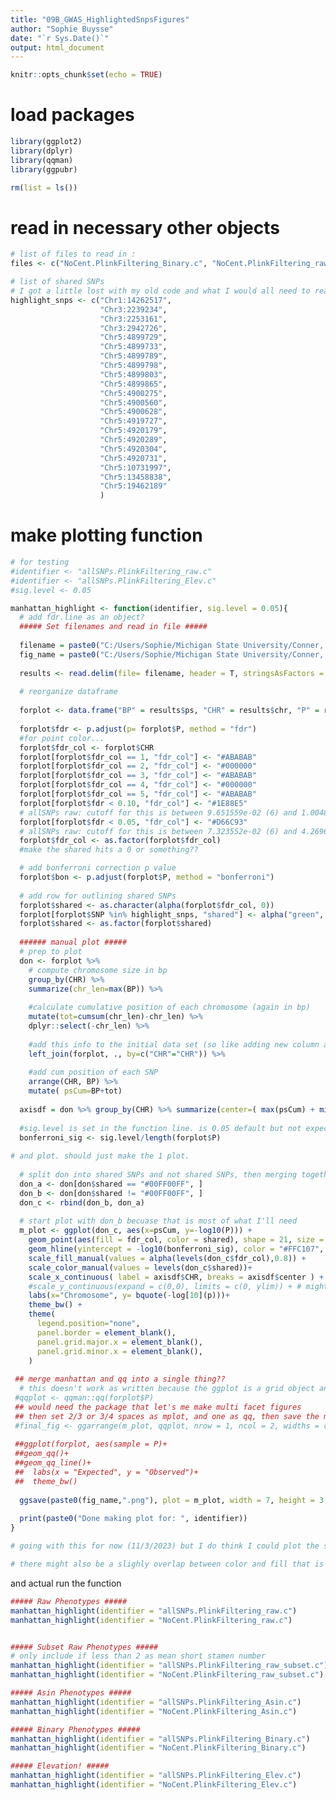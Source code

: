 ```yaml
---
title: "09B_GWAS_HighlightedSnpsFigures"
author: "Sophie Buysse"
date: "`r Sys.Date()`"
output: html_document
---
```


```r
knitr::opts_chunk$set(echo = TRUE)
```

# load packages
```r
library(ggplot2)
library(dplyr)
library(qqman)
library(ggpubr)

rm(list = ls())
```

# read in necessary other objects
```r
# list of files to read in :
files <- c("NoCent.PlinkFiltering_Binary.c", "NoCent.PlinkFiltering_raw.c",  "NoCent.PlinkFiltering_Asin.c", "NoCent.PlinkFiltering_Elev.c", "allSNPs.PlinkFiltering_Asin.c", "allSNPs.PlinkFiltering_raw.c", "allSNPs.PlinkFiltering_Elev.c", "allSNPs.PlinkFiltering_Binary.c", "allSNPs.PlinkFiltering_raw_subset.c", "NoCent.PlinkFiltering_raw_subset.c","NoCent.PlinkFiltering_raw.c_testing" )

# list of shared SNPs
# I got a little lost with my old code and what I would all need to read in to find the shared SNPs and the whole cent/nc thing. So this is from the excel sheet to check the code, but I do need to still double check that this list is accurate.
highlight_snps <- c("Chr1:14262517",
                    "Chr3:2239234",
                    "Chr3:2253161",
                    "Chr3:2942726",
                    "Chr5:4899729",
                    "Chr5:4899733",
                    "Chr5:4899789",
                    "Chr5:4899798",
                    "Chr5:4899803",
                    "Chr5:4899865",
                    "Chr5:4900275",
                    "Chr5:4900560",
                    "Chr5:4900628",
                    "Chr5:4919727",
                    "Chr5:4920179",
                    "Chr5:4920289",
                    "Chr5:4920304",
                    "Chr5:4920731",
                    "Chr5:10731997",
                    "Chr5:13458838",
                    "Chr5:19462189"
                    )

```

# make plotting function
```r
# for testing
#identifier <- "allSNPs.PlinkFiltering_raw.c"
#identifier <- "allSNPs.PlinkFiltering_Elev.c"
#sig.level <- 0.05

manhattan_highlight <- function(identifier, sig.level = 0.05){
  # add fdr.line as an object?
  ##### Set filenames and read in file #####
  
  filename = paste0("C:/Users/Sophie/Michigan State University/Conner, Jeffrey - SophieAnalyses/GemmaOutput_2022/", identifier, ".assoc.txt")
  fig_name = paste0("C:/Users/Sophie/Michigan State University/Conner, Jeffrey - SophieAnalyses/Figures/ManuscriptFigs/", identifier)
  
  results <- read.delim(file= filename, header = T, stringsAsFactors = F)
  
  # reorganize dataframe
  
  forplot <- data.frame("BP" = results$ps, "CHR" = results$chr, "P" = results$p_wald, "SNP" = results$rs)
  
  forplot$fdr <- p.adjust(p= forplot$P, method = "fdr")
  #for point color...
  forplot$fdr_col <- forplot$CHR
  forplot[forplot$fdr_col == 1, "fdr_col"] <- "#ABABAB"
  forplot[forplot$fdr_col == 2, "fdr_col"] <- "#000000"
  forplot[forplot$fdr_col == 3, "fdr_col"] <- "#ABABAB"
  forplot[forplot$fdr_col == 4, "fdr_col"] <- "#000000"
  forplot[forplot$fdr_col == 5, "fdr_col"] <- "#ABABAB"
  forplot[forplot$fdr < 0.10, "fdr_col"] <- "#1E88E5"
  # allSNPs raw: cutoff for this is between 9.651559e-02 (6) and 1.004850e-01 (1)
  forplot[forplot$fdr < 0.05, "fdr_col"] <- "#D66C93"
  # allSNPs raw: cutoff for this is between 7.323552e-02 (6) and 4.269675e-03(7) 
  forplot$fdr_col <- as.factor(forplot$fdr_col)
  #make the shared hits a 0 or something??

  # add bonferroni correction p value
  forplot$bon <- p.adjust(forplot$P, method = "bonferroni")
  
  # add row for outlining shared SNPs
  forplot$shared <- as.character(alpha(forplot$fdr_col, 0))
  forplot[forplot$SNP %in% highlight_snps, "shared"] <- alpha("green", 1)
  forplot$shared <- as.factor(forplot$shared)
  
  ###### manual plot #####
  # prep to plot
  don <- forplot %>%
    # compute chromosome size in bp
    group_by(CHR) %>%
    summarize(chr_len=max(BP)) %>%
    
    #calculate cumulative position of each chromosome (again in bp)
    mutate(tot=cumsum(chr_len)-chr_len) %>%
    dplyr::select(-chr_len) %>%
    
    #add this info to the initial data set (so like adding new column and sorting by it)
    left_join(forplot, ., by=c("CHR"="CHR")) %>%
    
    #add cum position of each SNP
    arrange(CHR, BP) %>%
    mutate( psCum=BP+tot)
  
  axisdf = don %>% group_by(CHR) %>% summarize(center=( max(psCum) + min(psCum) ) /2 )
  
  #sig.level is set in the function line. is 0.05 default but not expecting hits above that.
  bonferroni_sig <- sig.level/length(forplot$P)
  
# and plot. should just make the 1 plot.
  
  # split don into shared SNPs and not shared SNPs, then merging together so the shared snps are at the bottom of the dataframe and will be plotted on top of the other points.
  don_a <- don[don$shared == "#00FF00FF", ]
  don_b <- don[don$shared != "#00FF00FF", ]
  don_c <- rbind(don_b, don_a)
  
  # start plot with don_b becuase that is most of what I'll need
  m_plot <- ggplot(don_c, aes(x=psCum, y=-log10(P))) +
    geom_point(aes(fill = fdr_col, color = shared), shape = 21, size = 1.3)+
    geom_hline(yintercept = -log10(bonferroni_sig), color = "#FFC107", linetype = "dashed", alpha = 0.6)+
    scale_fill_manual(values = alpha(levels(don_c$fdr_col),0.8)) + 
    scale_color_manual(values = levels(don_c$shared))+ 
    scale_x_continuous( label = axisdf$CHR, breaks = axisdf$center ) +
    #scale_y_continuous(expand = c(0,0), limits = c(0, ylim)) + # might add this back in later for better comparison
    labs(x="Chromosome", y= bquote(-log[10](p)))+
    theme_bw() +
    theme(
      legend.position="none",
      panel.border = element_blank(),
      panel.grid.major.x = element_blank(),
      panel.grid.minor.x = element_blank(),
    )
  
 ## merge manhattan and qq into a single thing??
  # this doesn't work as written because the ggplot is a grid object and the qqplot is not a grid object, so issues ensue.
 #qqplot <- qqman::qq(forplot$P)
 ## would need the package that let's me make multi facet figures
 ## then set 2/3 or 3/4 spaces as mplot, and one as qq, then save the merged file
 #final_fig <- ggarrange(m_plot, qqplot, nrow = 1, ncol = 2, widths = c(2,1))
  
 ##ggplot(forplot, aes(sample = P)+
 ##geom_qq()+
 ##geom_qq_line()+
 ##  labs(x = "Expected", y = "Observed")+
 ##  theme_bw()
  
  ggsave(paste0(fig_name,".png"), plot = m_plot, width = 7, height = 3, dpi = 700, units = "in")
  
  print(paste0("Done making plot for: ", identifier))
}

# going with this for now (11/3/2023) but I do think I could plot the shared ones as a second layer and then they would all be on the top rather than covered by some other points.

# there might also be a slighly overlap between color and fill that is creating a dark outline because both are at least somewhat transparent. Maybe I need to decrease size so it isn't 1.3?
```

and actual run the function
```r
##### Raw Phenotypes #####
manhattan_highlight(identifier = "allSNPs.PlinkFiltering_raw.c")
manhattan_highlight(identifier = "NoCent.PlinkFiltering_raw.c")


##### Subset Raw Phenotypes #####
# only include if less than 2 as mean short stamen number
manhattan_highlight(identifier = "allSNPs.PlinkFiltering_raw_subset.c")
manhattan_highlight(identifier = "NoCent.PlinkFiltering_raw_subset.c")

##### Asin Phenotypes #####
manhattan_highlight(identifier = "allSNPs.PlinkFiltering_Asin.c")
manhattan_highlight(identifier = "NoCent.PlinkFiltering_Asin.c")

##### Binary Phenotypes #####
manhattan_highlight(identifier = "allSNPs.PlinkFiltering_Binary.c")
manhattan_highlight(identifier = "NoCent.PlinkFiltering_Binary.c")

##### Elevation! #####
manhattan_highlight(identifier = "allSNPs.PlinkFiltering_Elev.c")
manhattan_highlight(identifier = "NoCent.PlinkFiltering_Elev.c")
```
